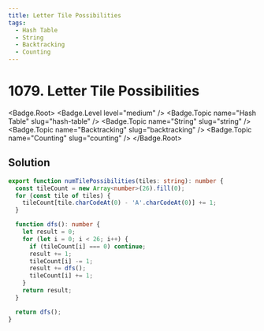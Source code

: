 ```yaml
---
title: Letter Tile Possibilities
tags:
  - Hash Table
  - String
  - Backtracking
  - Counting
---
```


# 1079. Letter Tile Possibilities

<Badge.Root>
  <Badge.Level level="medium" />
  <Badge.Topic name="Hash Table" slug="hash-table" />
  <Badge.Topic name="String" slug="string" />
  <Badge.Topic name="Backtracking" slug="backtracking" />
  <Badge.Topic name="Counting" slug="counting" />
</Badge.Root>

## Solution

```typescript filename="solution.ts" copy
export function numTilePossibilities(tiles: string): number {
  const tileCount = new Array<number>(26).fill(0);
  for (const tile of tiles) {
    tileCount[tile.charCodeAt(0) - 'A'.charCodeAt(0)] += 1;
  }

  function dfs(): number {
    let result = 0;
    for (let i = 0; i < 26; i++) {
      if (tileCount[i] === 0) continue;
      result += 1;
      tileCount[i] -= 1;
      result += dfs();
      tileCount[i] += 1;
    }
    return result;
  }

  return dfs();
}
```

<ProblemLink
  codingSite="leetcode"
  href="https://leetcode.com/problems/letter-tile-possibilities"
  title="Letter Tile Possibilities"
/>
